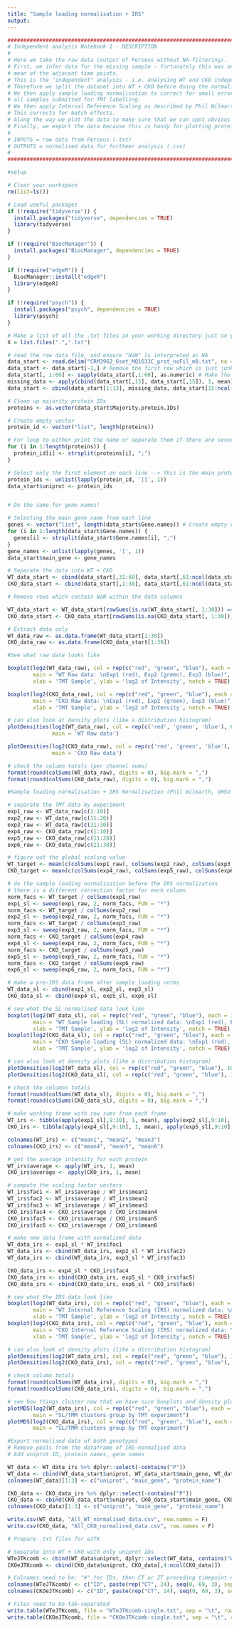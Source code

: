```yaml
---
title: "Sample loading normalisation + IRS"
output:
---
```


```r
#######################################################################################################################################
# Independent analysis Notebook 1 - DESCRIPTION
#
# Here we take the raw data (output of Perseus without NA-filtering).
# First, we infer data for the missing sample - fortunately this was one of the middle samples, so data is inferred by taking the 
# mean of the adjacent time points.
# This is the "independent" analysis - i.e. analysing WT and CKO independently.
# Therefore we split the dataset into WT + CKO before doing the normalisation steps to each.
# We then apply sample loading normalisation to correct for small errors in pipetting - this assumes equal protein was used for
# all samples submitted for TMT labelling.
# We then apply Internal Reference Scaling as described by Phil Wilmarth - https://github.com/pwilmart/IRS_normalization
# This corrects for batch effects.
# Along the way we plot the data to make sure that we can spot obvious mistakes.
# Finally, we export the data because this is handy for plotting proteins of interest in other software!
#
# INPUTS = raw data from Perseus (.txt)
# OUTPUTS = normalised data for furtheer analysis (.csv)
#
#######################################################################################################################################
```

```r
#setup

# Clear your workspace
rm(list=ls())

# Load useful packages
if (!require("tidyverse")) {
  install.packages("tidyverse", dependencies = TRUE)
  library(tidyverse)
} 

if (!require("BiocManager")) {
  install.packages("BiocManager", dependencies = TRUE)
}

if (!require("edgeR")) {
  BiocManager::install("edgeR")
  library(edgeR)
} 

if (!require("psych")) {
  install.packages("psych", dependencies = TRUE)
  library(psych)
} 

# Make a list of all the .txt files in your working directory just so you can see what's going on
X = list.files(".",".txt")

# read the raw data file, and ensure "NaN" is interpreted as NA
data_start <- read.delim("CRM3962_6set_MQ1633C_prot_noFil_m8.txt", na = c("NaN"), stringsAsFactors = F)
data_start <- data_start[-1,] # Remove the first row which is just junk
data_start[, 1:60] <- sapply(data_start[,1:60], as.numeric) # Make the data numeric
missing_data <- apply(cbind(data_start[,13], data_start[,15]), 1, mean) # Infer missing values for CKO sample 12
data_start <- cbind(data_start[1:13], missing_data, data_start[15:ncol(data_start)])

```


```r
# Clean up majority protein IDs
proteins <- as.vector(data_start$Majority.protein.IDs)

# Create empty vector
protein_id <- vector("list", length(proteins))

# For loop to either print the name or separate them if there are several in one line
for (i in 1:length(proteins)) {
  protein_id[i] <- strsplit(proteins[i], ";")
}

# Select only the first element on each line --> this is the main protein for each line then attach it to the first column of the total proteome dataframe
protein_ids <- unlist(lapply(protein_id, '[[', 1))
data_start$uniprot <- protein_ids


# Do the same for gene names!

# Selecting the main gene name from each line
genes <- vector("list", length(data_start$Gene.names)) # Create empty vector
for (i in 1:length(data_start$Gene.names)) {
  genes[i] <- strsplit(data_start$Gene.names[i], ";")
}
gene_names <- unlist(lapply(genes, '[', 1))
data_start$main_gene <- gene_names

```


```r
# Separate the data into WT + CKO
WT_data_start <- cbind(data_start[,31:60], data_start[,61:ncol(data_start)])
CKO_data_start <- cbind(data_start[,1:30], data_start[,61:ncol(data_start)])

# Remove rows which contain NaN within the data columns

WT_data_start <- WT_data_start[rowSums(is.na(WT_data_start[, 1:30])) == 0,]
CKO_data_start <- CKO_data_start[rowSums(is.na(CKO_data_start[, 1:30])) == 0,]

```

```r
# Extract data only
WT_data_raw <- as.data.frame(WT_data_start[1:30])
CKO_data_raw <- as.data.frame(CKO_data_start[1:30])
```

```r
#See what raw data looks like 

boxplot(log2(WT_data_raw), col = rep(c("red", "green", "blue"), each = 10), 
        main = "WT Raw data: \nExp1 (red), Exp2 (green), Exp3 (blue)",
        xlab = 'TMT Sample', ylab = 'log2 of Intensity', notch = TRUE)

boxplot(log2(CKO_data_raw), col = rep(c("red", "green", "blue"), each = 10), 
        main = "CKO Raw data: \nExp1 (red), Exp2 (green), Exp3 (blue)",
        xlab = 'TMT Sample', ylab = 'log2 of Intensity', notch = TRUE)

# can also look at density plots (like a distribution histogram)
plotDensities(log2(WT_data_raw), col = rep(c('red', 'green', 'blue'), 6), 
              main = 'WT Raw data')

plotDensities(log2(CKO_data_raw), col = rep(c('red', 'green', 'blue'), 6), 
              main = 'CKO Raw data')

# check the column totals (per channel sums)
format(round(colSums(WT_data_raw), digits = 0), big.mark = ",")
format(round(colSums(CKO_data_raw), digits = 0), big.mark = ",")
```

```r
#Sample loading normalisation + IRS Normalisation (Phil Wilmarth, OHSU PSR Core, January 2018)

# separate the TMT data by experiment
exp1_raw <- WT_data_raw[c(1:10)]
exp2_raw <- WT_data_raw[c(11:20)]
exp3_raw <- WT_data_raw[c(21:30)]
exp4_raw <- CKO_data_raw[c(1:10)]
exp5_raw <- CKO_data_raw[c(11:20)]
exp6_raw <- CKO_data_raw[c(21:30)]

# figure out the global scaling value
WT_target <- mean(c(colSums(exp1_raw), colSums(exp2_raw), colSums(exp3_raw)))
CKO_target <- mean(c(colSums(exp4_raw), colSums(exp5_raw), colSums(exp6_raw)))

# do the sample loading normalization before the IRS normalization
# there is a different correction factor for each column
norm_facs <- WT_target / colSums(exp1_raw)
exp1_sl <- sweep(exp1_raw, 2, norm_facs, FUN = "*")
norm_facs <- WT_target / colSums(exp2_raw)
exp2_sl <- sweep(exp2_raw, 2, norm_facs, FUN = "*")
norm_facs <- WT_target / colSums(exp3_raw)
exp3_sl <- sweep(exp3_raw, 2, norm_facs, FUN = "*")
norm_facs <- CKO_target / colSums(exp4_raw)
exp4_sl <- sweep(exp4_raw, 2, norm_facs, FUN = "*")
norm_facs <- CKO_target / colSums(exp5_raw)
exp5_sl <- sweep(exp5_raw, 2, norm_facs, FUN = "*")
norm_facs <- CKO_target / colSums(exp6_raw)
exp6_sl <- sweep(exp6_raw, 2, norm_facs, FUN = "*")

# make a pre-IRS data frame after sample loading norms
WT_data_sl <- cbind(exp1_sl, exp2_sl, exp3_sl)
CKO_data_sl <- cbind(exp4_sl, exp5_sl, exp6_sl)

# see what the SL normalised data look like
boxplot(log2(WT_data_sl), col = rep(c("red", "green", "blue"), each = 10), 
        main = "WT Sample loading (SL) normalized data: \nExp1 (red), Exp2 (green), Exp3 (blue)",
        xlab = 'TMT Sample', ylab = 'log2 of Intensity', notch = TRUE)
boxplot(log2(CKO_data_sl), col = rep(c("red", "green", "blue"), each = 10), 
        main = "CKO Sample loading (SL) normalized data: \nExp1 (red), Exp2 (green), Exp3 (blue)",
        xlab = 'TMT Sample', ylab = 'log2 of Intensity', notch = TRUE)

# can also look at density plots (like a distribution histogram)    
plotDensities(log2(WT_data_sl), col = rep(c("red", "green", "blue"), 10), main = "SL data")
plotDensities(log2(CKO_data_sl), col = rep(c("red", "green", "blue"), 10), main = "SL data")

# check the columnn totals
format(round(colSums(WT_data_sl), digits = 0), big.mark = ",")
format(round(colSums(CKO_data_sl), digits = 0), big.mark = ",")
```

```r
# make working frame with row sums from each frame
WT_irs <- tibble(apply(exp1_sl[,9:10], 1, mean), apply(exp2_sl[,9:10], 1, mean), apply(exp3_sl[,9:10], 1, mean))
CKO_irs <- tibble(apply(exp4_sl[,9:10], 1, mean), apply(exp5_sl[,9:10], 1, mean), apply(exp6_sl[,9:10], 1, mean))

colnames(WT_irs) <- c("mean1", "mean2", "mean3")
colnames(CKO_irs) <- c("mean4", "mean5", "mean6")

# get the average intensity for each protein
WT_irs$average <- apply(WT_irs, 1, mean)
CKO_irs$average <- apply(CKO_irs, 1, mean)

# compute the scaling factor vectors
WT_irs$fac1 <- WT_irs$average / WT_irs$mean1
WT_irs$fac2 <- WT_irs$average / WT_irs$mean2
WT_irs$fac3 <- WT_irs$average / WT_irs$mean3
CKO_irs$fac4 <- CKO_irs$average / CKO_irs$mean4
CKO_irs$fac5 <- CKO_irs$average / CKO_irs$mean5
CKO_irs$fac6 <- CKO_irs$average / CKO_irs$mean6

# make new data frame with normalized data
WT_data_irs <- exp1_sl * WT_irs$fac1
WT_data_irs <- cbind(WT_data_irs, exp2_sl * WT_irs$fac2)
WT_data_irs <- cbind(WT_data_irs, exp3_sl * WT_irs$fac3)

CKO_data_irs <- exp4_sl * CKO_irs$fac4
CKO_data_irs <- cbind(CKO_data_irs, exp5_sl * CKO_irs$fac5)
CKO_data_irs <- cbind(CKO_data_irs, exp6_sl * CKO_irs$fac6)

# see what the IRS data look like
boxplot(log2(WT_data_irs), col = rep(c("red", "green", "blue"), each = 10), 
        main = "WT Internal Reference Scaling (IRS) normalized data: \nExp1 (red), Exp2 (green), Exp3 (blue)",
        xlab = 'TMT Sample', ylab = 'log2 of Intensity', notch = TRUE)
boxplot(log2(CKO_data_irs), col = rep(c("red", "green", "blue"), each = 10), 
        main = "CKO Internal Reference Scaling (IRS) normalized data: \nExp1 (red), Exp2 (green), Exp3 (blue)",
        xlab = 'TMT Sample', ylab = 'log2 of Intensity', notch = TRUE)

# can also look at density plots (like a distribution histogram)    
plotDensities(log2(WT_data_irs), col = rep(c("red", "green", "blue"), 10), main = "IRS data")
plotDensities(log2(CKO_data_irs), col = rep(c("red", "green", "blue"), 10), main = "IRS data")

# check column totals
format(round(colSums(WT_data_irs), digits = 0), big.mark = ",")
format(round(colSums(CKO_data_irs), digits = 0), big.mark = ",")

```

```r
# see how things cluster now that we have nice boxplots and density plots
plotMDS(log2(WT_data_irs), col = rep(c("red", "green", "blue"), each = 10), 
        main = "SL/TMM clusters group by TMT experiment")
plotMDS(log2(CKO_data_irs), col = rep(c("red", "green", "blue"), each = 10), 
        main = "SL/TMM clusters group by TMT experiment")
```

```r
#Export normalised data of both genotypes
# Remove pools from the dataframe of IRS-normalised data
# Add uniprot ID, protein names, gene names

WT_data <- WT_data_irs %>% dplyr::select(-contains("P"))
WT_data <- cbind(WT_data_start$uniprot, WT_data_start$main_gene, WT_data_start$Protein.names, WT_data)
colnames(WT_data)[1:3] <- c("uniprot", "main_gene", "protein_name")

CKO_data <- CKO_data_irs %>% dplyr::select(-contains("P"))
CKO_data <- cbind(CKO_data_start$uniprot, CKO_data_start$main_gene, CKO_data_start$Protein.names, CKO_data)
colnames(CKO_data)[1:3] <- c("uniprot", "main_gene", "protein_name")

write.csv(WT_data, "All_WT_normalised_data.csv", row.names = F)
write.csv(CKO_data, "All_CKO_normalised_data.csv", row.names = F)
```


```r
# Prepare .txt files for eJTK

# Separate into WT + CKO with only uniprot IDs
WTeJTKcomb <- cbind(WT_data$uniprot, dplyr::select(WT_data, contains("WT")))
CKOeJTKcomb <- cbind(CKO_data$uniprot, CKO_data[,4:ncol(CKO_data)])

# Colnames need to be: "#" for IDs, then CT or ZT preceding timepoint number
colnames(WTeJTKcomb) <- c("ID", paste(rep("CT", 24), seq(0, 69, 3), sep=""))
colnames(CKOeJTKcomb) <- c("ID", paste(rep("CT", 24), seq(0, 69, 3), sep=""))

# Files need to be tab-separated
write.table(WTeJTKcomb, file = "WTeJTKcomb-single.txt", sep = "\t", row.names = F, col.names = T, quote = F)
write.table(CKOeJTKcomb, file = "CKOeJTKcomb-single.txt", sep = "\t", row.names = F, col.names = T, quote = F)

```
